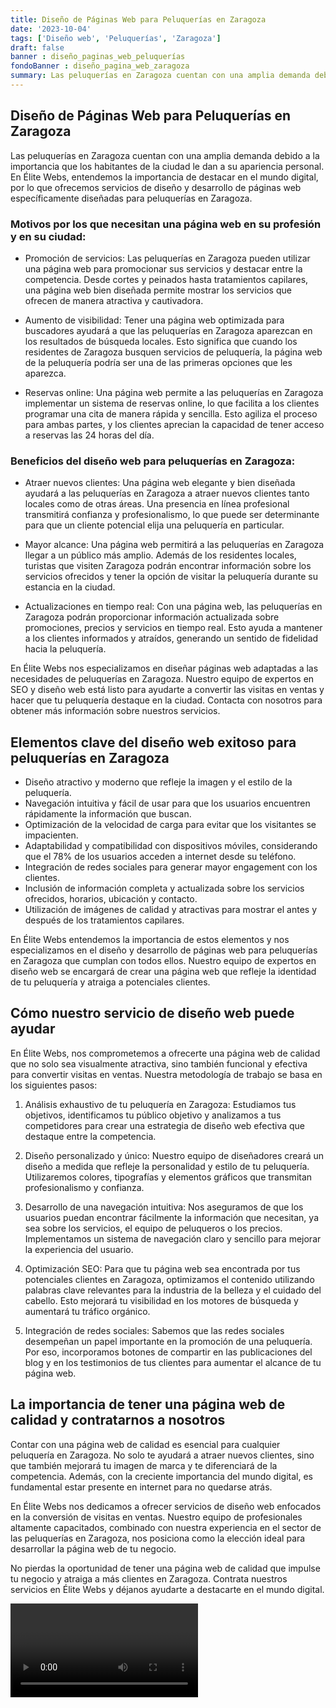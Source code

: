 ```yaml
---
title: Diseño de Páginas Web para Peluquerías en Zaragoza
date: '2023-10-04'
tags: ['Diseño web', 'Peluquerías', 'Zaragoza']
draft: false
banner : diseño_paginas_web_peluquerías
fondoBanner : diseño_pagina_web_zaragoza
summary: Las peluquerías en Zaragoza cuentan con una amplia demanda debido a la importancia que los habitantes de la ciudad le dan a su apariencia personal. En Élite Webs, entendemos la importancia de destacar en el mundo digital, por lo que ofrecemos servicios de diseño y desarrollo de páginas web específicamente diseñadas para peluquerías en Zaragoza.
---
```


## Diseño de Páginas Web para Peluquerías en Zaragoza

Las peluquerías en Zaragoza cuentan con una amplia demanda debido a la importancia que los habitantes de la ciudad le dan a su apariencia personal. En Élite Webs, entendemos la importancia de destacar en el mundo digital, por lo que ofrecemos servicios de diseño y desarrollo de páginas web específicamente diseñadas para peluquerías en Zaragoza.

### Motivos por los que necesitan una página web en su profesión y en su ciudad:

- Promoción de servicios: Las peluquerías en Zaragoza pueden utilizar una página web para promocionar sus servicios y destacar entre la competencia. Desde cortes y peinados hasta tratamientos capilares, una página web bien diseñada permite mostrar los servicios que ofrecen de manera atractiva y cautivadora.

- Aumento de visibilidad: Tener una página web optimizada para buscadores ayudará a que las peluquerías en Zaragoza aparezcan en los resultados de búsqueda locales. Esto significa que cuando los residentes de Zaragoza busquen servicios de peluquería, la página web de la peluquería podría ser una de las primeras opciones que les aparezca.

- Reservas online: Una página web permite a las peluquerías en Zaragoza implementar un sistema de reservas online, lo que facilita a los clientes programar una cita de manera rápida y sencilla. Esto agiliza el proceso para ambas partes, y los clientes aprecian la capacidad de tener acceso a reservas las 24 horas del día.

### Beneficios del diseño web para peluquerías en Zaragoza:

- Atraer nuevos clientes: Una página web elegante y bien diseñada ayudará a las peluquerías en Zaragoza a atraer nuevos clientes tanto locales como de otras áreas. Una presencia en línea profesional transmitirá confianza y profesionalismo, lo que puede ser determinante para que un cliente potencial elija una peluquería en particular.

- Mayor alcance: Una página web permitirá a las peluquerías en Zaragoza llegar a un público más amplio. Además de los residentes locales, turistas que visiten Zaragoza podrán encontrar información sobre los servicios ofrecidos y tener la opción de visitar la peluquería durante su estancia en la ciudad.

- Actualizaciones en tiempo real: Con una página web, las peluquerías en Zaragoza podrán proporcionar información actualizada sobre promociones, precios y servicios en tiempo real. Esto ayuda a mantener a los clientes informados y atraídos, generando un sentido de fidelidad hacia la peluquería.

En Élite Webs nos especializamos en diseñar páginas web adaptadas a las necesidades de peluquerías en Zaragoza. Nuestro equipo de expertos en SEO y diseño web está listo para ayudarte a convertir las visitas en ventas y hacer que tu peluquería destaque en la ciudad. Contacta con nosotros para obtener más información sobre nuestros servicios.

<GifSeo />

<Cta />

## Elementos clave del diseño web exitoso para peluquerías en Zaragoza

- Diseño atractivo y moderno que refleje la imagen y el estilo de la peluquería.
- Navegación intuitiva y fácil de usar para que los usuarios encuentren rápidamente la información que buscan.
- Optimización de la velocidad de carga para evitar que los visitantes se impacienten.
- Adaptabilidad y compatibilidad con dispositivos móviles, considerando que el 78% de los usuarios acceden a internet desde su teléfono.
- Integración de redes sociales para generar mayor engagement con los clientes.
- Inclusión de información completa y actualizada sobre los servicios ofrecidos, horarios, ubicación y contacto.
- Utilización de imágenes de calidad y atractivas para mostrar el antes y después de los tratamientos capilares.

En Élite Webs entendemos la importancia de estos elementos y nos especializamos en el diseño y desarrollo de páginas web para peluquerías en Zaragoza que cumplan con todos ellos. Nuestro equipo de expertos en diseño web se encargará de crear una página web que refleje la identidad de tu peluquería y atraiga a potenciales clientes.

## Cómo nuestro servicio de diseño web puede ayudar

En Élite Webs, nos comprometemos a ofrecerte una página web de calidad que no solo sea visualmente atractiva, sino también funcional y efectiva para convertir visitas en ventas. Nuestra metodología de trabajo se basa en los siguientes pasos:

1. Análisis exhaustivo de tu peluquería en Zaragoza: Estudiamos tus objetivos, identificamos tu público objetivo y analizamos a tus competidores para crear una estrategia de diseño web efectiva que destaque entre la competencia.

2. Diseño personalizado y único: Nuestro equipo de diseñadores creará un diseño a medida que refleje la personalidad y estilo de tu peluquería. Utilizaremos colores, tipografías y elementos gráficos que transmitan profesionalismo y confianza.

3. Desarrollo de una navegación intuitiva: Nos aseguramos de que los usuarios puedan encontrar fácilmente la información que necesitan, ya sea sobre los servicios, el equipo de peluqueros o los precios. Implementamos un sistema de navegación claro y sencillo para mejorar la experiencia del usuario.

4. Optimización SEO: Para que tu página web sea encontrada por tus potenciales clientes en Zaragoza, optimizamos el contenido utilizando palabras clave relevantes para la industria de la belleza y el cuidado del cabello. Esto mejorará tu visibilidad en los motores de búsqueda y aumentará tu tráfico orgánico.

5. Integración de redes sociales: Sabemos que las redes sociales desempeñan un papel importante en la promoción de una peluquería. Por eso, incorporamos botones de compartir en las publicaciones del blog y en los testimonios de tus clientes para aumentar el alcance de tu página web.

## La importancia de tener una página web de calidad y contratarnos a nosotros

Contar con una página web de calidad es esencial para cualquier peluquería en Zaragoza. No solo te ayudará a atraer nuevos clientes, sino que también mejorará tu imagen de marca y te diferenciará de la competencia. Además, con la creciente importancia del mundo digital, es fundamental estar presente en internet para no quedarse atrás.

En Élite Webs nos dedicamos a ofrecer servicios de diseño web enfocados en la conversión de visitas en ventas. Nuestro equipo de profesionales altamente capacitados, combinado con nuestra experiencia en el sector de las peluquerías en Zaragoza, nos posiciona como la elección ideal para desarrollar la página web de tu negocio.

No pierdas la oportunidad de tener una página web de calidad que impulse tu negocio y atraiga a más clientes en Zaragoza. Contrata nuestros servicios en Élite Webs y déjanos ayudarte a destacarte en el mundo digital.

<Video />

<CtaBot job='Peluquerías' city='Zaragoza'/>

<Gmaps query='Zaragoza+españa+maps' />